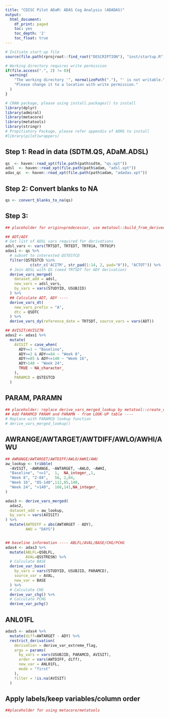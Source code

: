 ```yaml
---
title: "CDISC Pilot ADaM: ADAS Cog Analysis (ADADAS)"
output:
  html_document:
    df_print: paged
    toc: yes
    toc_depth: '2'
    toc_float: true
---
```


```r
# Initiate start-up file
source(file.path(rprojroot::find_root("DESCRIPTION"), "inst/startup.R"))
```
```r
# Working directory requires write permission
if(file.access(".", 2) != 0){
  warning(
    "The working directory '", normalizePath("."), "' is not writable.\n",
    "Please change it to a location with write permission."
  )
}
```

```r
# CRAN package, please using install.packages() to install
library(dplyr)
library(admiral)
library(metacore)
library(metatools)
library(stringr)
# Propitiatory Package, please refer appendix of ADRG to install 
#library(pilot1wrappers)
```


## Step 1: Read in data (SDTM.QS, ADaM.ADSL)

```r
qs  <- haven::read_xpt(file.path(path$sdtm, "qs.xpt")) 
adsl  <- haven::read_xpt(file.path(path$adam, "adsl.xpt")) 
adas_qc  <- haven::read_xpt(file.path(path$adam, "adadas.xpt")) 
```

## Step 2: Convert blanks to NA
```r
qs <- convert_blanks_to_na(qs)
```

## Step 3:
```r
## placeholder for origin=predecessor, use metatool::build_from_derived()

## ADT/ADY
# Get list of ADSL vars required for derivations
adsl_vars <- vars(TRTSDT, TRTEDT, TRT01A, TRT01P)
adas1 <- qs %>%
  # subset to interested QSTESTCD
  filter(QSTESTCD %in% 
           c(str_c('ACITM', str_pad(1:14, 2, pad="0")), "ACTOT")) %>%
  # Join ADSL with QS (need TRTSDT for ADY derivation)
  derive_vars_merged(
    dataset_add = adsl,
    new_vars = adsl_vars,
    by_vars = vars(STUDYID, USUBJID)
  ) %>%
  ## Calculate ADT, ADY ----
  derive_vars_dt(
    new_vars_prefix = "A",
    dtc = QSDTC
  ) %>%
  derive_vars_dy(reference_date = TRTSDT, source_vars = vars(ADT))

## AVISIT/AVISITN
adas2 <- adas1 %>%
  mutate(
    AVISIT = case_when(
      ADY<=1 ~ "Baseline",
      ADY>=2 & ADY<=84 ~ "Week 8",
      ADY>=85 & ADY<=140 ~ "Week 16",
      ADY>140 ~ "Week 24",
      TRUE ~ NA_character_
    ),
    PARAMCD = QSTESTCD
  )
```

## PARAM, PARAMN
```r
## placeholder: replace derive_vars_merged_lookup by metatool::create_var_from_codelist()/create_cat_var()
## Add PARAMCD PARAM and PARAMN - from LOOK-UP table ----
# Replace with PARAMCD lookup function
# derive_vars_merged_lookup()
```
 
## AWRANGE/AWTARGET/AWTDIFF/AWLO/AWHI/AWU
```r
## AWRANGE/AWTARGET/AWTDIFF/AWLO/AWHI/AWU
aw_lookup <- tribble(
  ~AVISIT, ~AWRANGE, ~AWTARGET, ~AWLO, ~AWHI,
  "Baseline", "<=1",  1,  NA_integer_,1,
  "Week 8", "2-84",   56, 2,84,
  "Week 16", "85-140",112,85,140,
  "Week 24", ">140",  168,141,NA_integer_
)

adas3 <- derive_vars_merged(
  adas2,
  dataset_add = aw_lookup,
  by_vars = vars(AVISIT)
) %>% 
  mutate(AWTDIFF = abs(AWTARGET - ADY),
         AWU = "DAYS")


## baseline information ---- ABLFL/AVAL/BASE/CHG/PCHG
adas4 <- adas3 %>% 
  mutate(ABLFL=QSBLFL, 
         AVAL=QSSTRESN) %>%
  # Calculate BASE
  derive_var_base(
    by_vars = vars(STUDYID, USUBJID, PARAMCD),
    source_var = AVAL,
    new_var = BASE
  ) %>%
  # Calculate CHG
  derive_var_chg() %>%
  # Calculate PCHG
  derive_var_pchg()

```

## ANL01FL
```r
adas5 <- adas4 %>%
  mutate(diff=AWTARGET - ADY) %>%
  restrict_derivation(
    derivation = derive_var_extreme_flag,
    args = params(
      by_vars = vars(USUBJID, PARAMCD, AVISIT),
      order = vars(AWTDIFF, diff),
      new_var = ANL01FL,
      mode = "first"
    ),
    filter = !is.na(AVISIT) 
  ) 
```



## Apply labels/keep variables/column order
```r
##placeholder for using metacore/metatools
```

